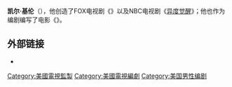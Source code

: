 {{noteTA
|G1=Show
|G2=Movie
}}
{{Request translation|it|time=2012-02-29T15:41:38+00:00}}
{{Infobox person
| name        = 凯尔·基伦<br /><small>{{lang|en|Kyle Killen}}</small>
| image       = Kyle Killen by Gage Skidmore1.jpg
| alt         = 
| caption     = 凯尔·基伦在2011年圣地亚哥漫画节上
| birth_name  = 
| birth_date  = <!-- {{Birth date and age|YYYY|MM|DD}} or {{Birth-date and age|Month DD, YYYY}} -->
| birth_place = 
| death_date  = <!-- {{Death date and age|YYYY|MM|DD|YYYY|MM|DD}} or {{Death-date and age|Month DD, YYYY|Month DD, YYYY}} (death date then birth date) -->
| death_place = 
| nationality = 
| other_names = 
| known_for   = {{tsl|en|Lone Star (TV series)||孤独的星}}） <br /> 《''[[异度觉醒|异度觉醒]]''》
| occupation  = [[作家|作家]] - [[電影監製|監製]]
}}

'''凯尔·基伦'''（{{lang-en|'''''Kyle Killen'''''}}），他创造了FOX电视剧《{{tsl|en|Lone Star (TV series)||孤独的星}}》以及NBC电视剧《[[异度觉醒|异度觉醒]]》；他也作为编剧编写了电影《{{tsl|en|The Beaver (film)||海狸先生}}》。

==外部链接==
*{{IMDb name|3189831}}
{{异度觉醒}}

[[Category:美國電視監製|Category:美國電視監製]]
[[Category:美國電視編劇|Category:美國電視編劇]]
[[Category:美国男性编剧|Category:美国男性编剧]]